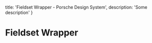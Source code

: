 
  title: 'Fieldset Wrapper - Porsche Design System',
  description: 'Some description'
}

# Fieldset Wrapper <ComponentStatus tagName="p-fieldset-wrapper"></ComponentStatus>

<TableOfContents headings={[]} />

<ConfiguratorControls tagName="p-fieldset-wrapper" />

